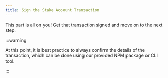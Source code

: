 ```yaml
---
title: Sign the Stake Account Transaction
---
```


This part is all on you! Get that transaction signed and move on to the next step.

:::warning

At this point, it is best practice to always confirm the details of the transaction, which can be done using our provided NPM package or CLI tool.

:::
